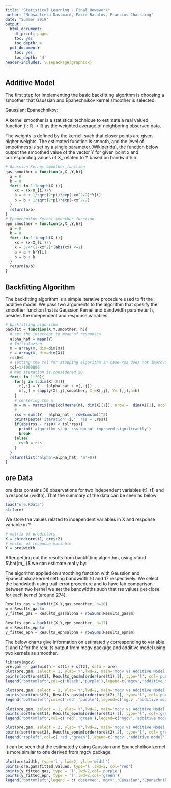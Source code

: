 ```yaml
---
title: "Statistical Learning - Final Howework"
author: "Mousaalreza Dastmard, Farid Rasolov, Francios Chassaing"
date: "Summer 2019"
output:
  html_document:
    df_print: paged
    toc: yes
    toc_depth: 4
  pdf_document:
    toc: yes
    toc_depth: '4'
header-includes: \usepackage{graphicx}
---
```



## Additive Model
The first step for implementing the basic backfitting algorithm is choosing a smoother that Gaussian and Epanechnikov kernel smoother is selected.

Gaussian: 
\begin{eqnarray*}
k(x) = \frac{1}{\sqrt{2\pi}}e^{-\frac{x^2}{2}} \\
\end{eqnarray*}
Epanechnikov: 
\begin{eqnarray*}
k(x) = \frac{3}{4}(1-x^2).\mathbb{I}_{[-1,+1]}(x) \\
\end{eqnarray*}

A kernel smoother is a statistical technique to estimate a real valued function $f:\mathbb{R} \rightarrow \mathbb{R}$ as the weighted average of neighboring observed data.

\begin{eqnarray*}
f_h(x) = \frac{\sum_{i=1}^{n}k(\frac{1}{h}(x-X_i))Y_i}{\sum_{i=1}^{n}k(\frac{1}{h}(x-X_i))} \\
\end{eqnarray*}

The weights is defined by the kernel, such that closer points are given higher weights. The estimated function is smooth, and the level of smoothness is set by a single parameter.([Wikiperida](https://en.wikipedia.org/wiki/Kernel_smoother])), the function below output the smoothed value of the vector Y for given point x and corresponding values of X_ related to Y based on bandwidth h.

```r
# Gaussion Kernel smoother function 
gas_smoother = function(x,X_,Y,h){
  a = 0
  b = 0
  for(i in 1:length(X_)){
    xx = (x-X_[i])/h
    a = a + 1/sqrt(2*pi)*exp(-xx^2/2)*Y[i]
    b = b + 1/sqrt(2*pi)*exp(-xx^2/2)
  }
  return(a/b)
}
# Epanechnikov Kernel smoother function 
epn_smoother = function(x,X_,Y,h){
  a = 0
  b = 0
  for(i in 1:length(X_)){
    xx = (x-X_[i])/h
    k = 3/4*(1-xx^2)*(abs(xx) <=1)
    a = a + k*Y[i]
    b = b + k
  }
  return(a/b)
}
```

## Backfitting Algorithm

The backfitting algorithm is a simple iterative procedure used to fit the additive model. We pass two arguments to the algorithm that spesify the smoother function that is Gaussion Kernel and bandwidth parameter h, besides the independent and response variables.

```r
# backfitting algorithm
backfit = function(X,Y,smoother, h){
  # set the intercept to mean of responses
  alpha_hat = mean(Y)
  # Initialazing
  m = array(0, dim=dim(X))
  r = array(0, dim=dim(X))
  rss0=0
  # setting the tol for stopping algorithm in case rss does not improved significantly
  tol=1/1000000
  # max iteration is considered 20
  for(i in 1:20){
    for(j in 1:dim(X)[2]){
      r[,j] = Y - (alpha_hat + m[,-j])
      m[,j] = sapply(X[,j],smoother, X_=X[,j], Y=r[,j],h=h)
    }
    # centering the m
    m = m - matrix(rep(colMeans(m), dim(X)[1]), nrow =  dim(X)[1], ncol = dim(X)[2], byrow = TRUE) 
    # 
    rss = sum((Y - alpha_hat - rowSums(m))^2)
    print(paste('iteration',i,': rss =',rss))
    if(abs(rss - rss0) < tol*rss){
      print('algorithm stop: rss doesnt improved significantly')
      break
    }else{
      rss0 = rss
    }
  }
  return(list('alpha'=alpha_hat, 'm'=m))
}
```

## ore Data

ore data contains 38 observations for two independent variables (t1, t1) and a response (width). That the summary of the data can be seen as below:   
```r
load("ore.RData")
str(ore)
```

We store the values related to independent variables in X and response variable in Y.
```r
# matrix of predictors
X = cbind(ore$t1, ore$t2)
# vector of response variable
Y = ore$width
```

After getting out the results from backfitting algorithm, using $\hat{\alpha}$ and $\hat{m_j}$ we can estimate real y by:

\begin{eqnarray*}
\hat{y} = \hat{\alpha} + \sum_{j=1}^d{\hat{m_j}} \\
\end{eqnarray*}

The algorithm applied on smoothing function with Gaussion and Epanechnikov kernel setting bandwidth 10 and 17 respectively. We select the bandwidth using trail-error procedure and to have fair comparison between two kernel we set the bandwidths such that rss values get close for each kernel (around 274).   

```r
Results_gas = backfit(X,Y,gas_smoother, h=10)
m = Results_gas$m
y_fitted_gas = Results_gas$alpha + rowSums(Results_gas$m)
```

```r
Results_epn = backfit(X,Y,epn_smoother, h=17)
m = Results_epn$m
y_fitted_epn = Results_epn$alpha + rowSums(Results_epn$m)
```
The below charts give information on estimated y corresponding to variable t1 and t2 for the results output from mcgv package and additive model using two kernels as smoother. 

```r
library(mgcv)
ore.gam <- gam(width ~ s(t1) + s(t2), data = ore)
plot(ore.gam, select = 1, ylab='Y',lwd=2, main='mcgv vs Additive Model - Gaussian kernel h=10', col='red')
points(sort(ore$t1), Results_gas$m[order(ore$t1),1], type='l', col='purple',lwd=2)
legend('bottomleft',col=c('black','purple'),legend=c('mgcv','additive model'), lwd=2)
```

```r
plot(ore.gam, select = 2, ylab='Y',lwd=2, main='mcgv vs Additive Model - Gaussian kernel h=10',col='red')
points(sort(ore$t2), Results_gas$m[order(ore$t2),2], type='l', col='purple',lwd=2)
legend('bottomleft',col=c('red','purple'),legend=c('mgcv','additive model'), lwd=2)
```
```r
plot(ore.gam, select = 1, ylab='Y',lwd=2, main='mcgv vs Additive Model - Epanechnikov kernel h=17',col='red')
points(sort(ore$t1), Results_epn$m[order(ore$t1),1], type='l', col='green',lwd=2)
legend('bottomleft',col=c('red','green'),legend=c('mgcv','additive model'), lwd=2)
```

```r
plot(ore.gam, select = 2, ylab='Y',lwd=2, main='mcgv vs Additive Model - Epanechnikov kernel h=17',col='red')
points(sort(ore$t2), Results_epn$m[order(ore$t2),2], type='l', col='green',lwd=2)
legend('topleft',col=c('red','green'),legend=c('mgcv','additive model'), lwd=2)
```

It can be seen that the estimated y using Gaussian and Epanechnikov kernel is more similar to one derived from mgcv package.  

```r
plot(ore$width, type='l', lwd=2, ylab='width')
points(ore.gam$fitted.values, type='l',lwd=2, col='red')
points(y_fitted_gas, type = 'l',lwd=2,col='purple')
points(y_fitted_epn, type = 'l',lwd=2,col='green')
legend('bottomleft',legend = c('observed','mgcv','Gaussian','Epanechnikov'), col=c('black','red','purple','green'), lwd = 2)
```
